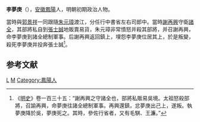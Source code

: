 {{otheruselist|明朝初期政治人物|中华民国政治人物、辛亥革命元勋、国民党中央监委|李梦庚 (民国)|清朝康熙年间进士|李夢庚 (康熙進士)|中华民国安徽省霍邱县地主|李梦庚 (霍邱)|辽宁盘锦人、奉系将领|李少白}}
'''李夢庚'''（{{bd|?||?|}}），[[安徽|安徽]][[鳳陽|鳳陽]]人，明朝初期政治人物。

當時與[[郭景祥|郭景祥]]一同跟隨[[朱元璋|朱元璋]]渡江，分任行中書省左右司郎中。當時[[謝再興|謝再興]]守衛[[諸全|諸全]]，其部將私自到[[張士誠|張士誠]]地販賣易貨，朱元璋非常憤怒并殺其部將，并召謝再興，命李夢庚到諸全總制軍事。后謝再興返回鎮上，埋怨李夢庚位居其上，於是叛變，殺死李夢庚并投奔張士誠<ref>《[[明史|明史]]》卷一百三十五：“謝再興之守諸全也，部將私販易吳境。太祖怒殺部將，召諭再興，命夢庚往諸全總制軍事。再興還鎮，忿夢庚出己上，遂叛。執夢庚降於吳，夢庚死之。其時，參佐行省者，又有毛騏、王濂。”</ref>。

==参考文献==
{{wikisource|明史/卷135}}
<div class="references-small">
<references></references>
</div>

{{明朝人物小作品}}
[[Category:元朝政治人物|L]]
[[Category:李姓|M]]
[[Category:鳳陽人|Category:鳳陽人]]